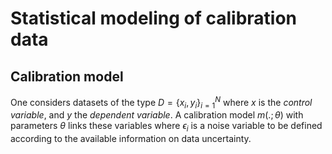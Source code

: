 # Statistical modeling of calibration data {#stat-model}

## Calibration model

One considers datasets of the type $D=\{x_i,y_i\}_{i=1}^N$ where $x$ is the _control variable_, and $y$ the _dependent variable_. 
A calibration model $m(.;\theta)$ with parameters $\theta$ links these variables
\begin{equation}
y_i = m(x_i;\theta) + \epsilon_i 
(\#eq:cal-mod)
\end{equation}
where $\epsilon_i$ is a noise variable to be defined according to the available information on data uncertainty.
